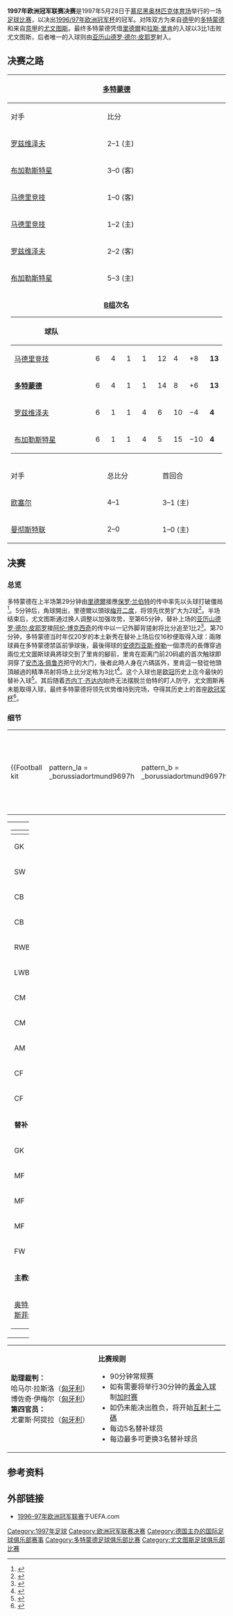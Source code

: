 {{noteTA
|G1=football|G2=uefa
|1=zh-hans:多特蒙德;zh-hk:多蒙特;zh-tw:多特蒙德;
|2=zh-hans:尤文图斯;zh-hk:祖雲達斯;zh-tw:尤文圖斯;
|3=zh-hans:马德里竞技; zh-tw:馬德里競技; zh-hk:馬德里體育會; zh-mo:馬德里體育會; zh-sg: 体育马德里
|4=zh-hans:费内巴切;zh-hk:費倫巴治;zh-tw:費內巴赫;	
|5=zh-hans:罗森博格;zh-hk:洛辛堡;zh-tw:洛辛堡;
|6=zh-hans:亚历山德罗·德尔·皮耶罗;zh-hk:亞歷辛度·迪比亞路;zh-tw:亞歷山德羅·德爾·皮耶羅;
|7=zh-hans:德尔·皮耶罗;zh-hk:迪比亞路;zh-tw:德爾·皮耶羅;
|8=zh-hans:保罗·兰伯特; zh-hk:保羅·林拔; zh-tw:保羅·蘭伯特;
|9=zh-hans:阿伦·博克西奇;zh-hk:阿倫·波錫;zh-tw:阿倫·博克西奇;
|10=zh-hans:安杰洛·佩鲁齐;zh-hk:安祖路·佩雷斯;zh-tw:安杰洛·佩魯齊;
|11=zh-hans:齐内丁·齐达内; zh-tw:席內丁·席丹; zh-hk:施尼甸·施丹;
|12=zh-hans:萨默尔; zh-tw:薩默爾; zh-hk:森馬;
|13=zh-hans:尤尔根·科勒尔; zh-tw:尤爾根·科勒爾; zh-hk:祖根·高拿;
|14=zh-hans:保罗·索萨; zh-hk:保羅·蘇沙;
|15=zh-hans:查普伊萨特;zh-hk:卓佩沙;zh-tw:查普伊薩特;
|16=zh-hans:克里斯蒂安·维耶里;zh-hk:基斯頓·韋利;zh-tw:克里斯蒂安·維耶里;
|17=zh-hans:佩索托;zh-hk:比索圖;zh-tw:佩索托;
|18=zh-hans:马塞洛·里皮;zh-hk:馬些路·列比;zh-tw:馬爾切羅·里皮;
|19=zh-hans:希斯菲尔德;zh-hk:希斯菲特;zh-tw:希斯菲爾德;
|20=zh-hans:卡尔-海因茨·里德尔;zh-hk:卡爾-海恩斯·列度;zh-tw:卡爾-海因茨·里德爾;
|21=zh-hans:里德尔;zh-hk:列度;zh-tw:里德爾;
}}
{{Infobox football match
| title              = 1997年欧洲冠军联赛决赛
| image              = 
| event              = [[1996–97年欧洲冠军联赛|1996–97年欧洲冠军联赛]]
| team1              = [[多特蒙德足球俱乐部|多特蒙德]]
| team1association   = {{flagicon|GER|size=30px}}
| team1score         = 3
| team2              = [[尤文图斯|尤文图斯]]
| team2association   = {{flagicon|ITA|size=30px}}
| team2score         = 1
| details            = 
| date               = 1997年5月28日
| stadium            = [[慕尼黑奥林匹克体育场|奥林匹克体育场]]
| city               = [[慕尼黑|慕尼黑]]
| man_of_the_match1a = 
| referee            = {{link-de|普尔·桑多|Sándor Puhl}}（[[匈牙利足球总会|匈牙利]]）
| attendance         = 59,000人
| weather            = 
| previous           = [[1996年欧洲冠军联赛决赛|1996]]
| next               = [[1998年欧洲冠军联赛决赛|1998]]
}}

'''1997年欧洲冠军联赛决赛'''是1997年5月28日于[[慕尼黑奥林匹克体育场|慕尼黑奥林匹克体育场]]举行的一场[[足球比赛|足球比赛]]，以决出[[1996–97年欧洲冠军联赛|1996/97年欧洲冠军杯]]的冠军。对阵双方为来自[[德甲|德甲]]的[[多特蒙德足球俱乐部|多特蒙德]]和来自[[意甲|意甲]]的[[尤文图斯|尤文图斯]]。最终多特蒙德凭借[[卡爾-海因茨·里德爾|里德爾]]和[[拉斯·里肯|拉斯·里肯]]的入球以3比1击败尤文图斯，后者唯一的入球则由[[亚历山德罗·德尔·皮耶罗|亚历山德罗·德尔·皮耶罗]]射入。

==决赛之路==
{{details|1996–97年欧洲冠军联赛}}

{|class="wikitable" style="text-align: center;"
|-
!colspan=4|{{flagicon|GER}} [[多特蒙德足球俱乐部|多特蒙德]]
!阶段
!colspan=4|{{flagicon|ITA}} [[尤文图斯|尤文图斯]]
|- style="background:#c1e0ff;"
|对手
|colspan=3|比分
|[[1996–97年欧洲冠军联赛#分組賽|分组赛]]
|对手
|colspan=3|比分
|-
|align=left|{{flagicon|POL}} [[羅茲維澤夫足球俱樂部|罗兹维泽夫]]
|colspan=3|2–1 (主)
| style="background:#c1e0ff;"|第1轮
|align=left|{{flagicon|ENG}} [[曼彻斯特联|曼彻斯特联]]
|colspan=3|1–0 (主)
|-
|align=left|{{flagicon|ROU}} [[布加勒斯特星|布加勒斯特星]]
|colspan=3|3–0 (客)
| style="background:#c1e0ff;"|第2轮
|align=left|{{flagicon|TUR}} [[费内巴切|费内巴切]]
|colspan=3|1–0 (客)
|-
|align=left|{{flagicon|ESP}} [[马德里竞技|马德里竞技]]
|colspan=3|1–0 (客)
| style="background:#c1e0ff;"|第3轮
|align=left|{{flagicon|AUT}} [[维也纳快速|维也纳快速]]
|colspan=3|1–1 (客)
|-
|align=left|{{flagicon|ESP}} [[马德里竞技|马德里竞技]]
|colspan=3|1–2 (主)
| style="background:#c1e0ff;"|第4轮
|align=left|{{flagicon|AUT}} [[维也纳快速|维也纳快速]]
|colspan=3|5–0 (主)
|-
|align=left|{{flagicon|POL}} [[羅茲維澤夫足球俱樂部|罗兹维泽夫]]
|colspan=3|2–2 (客)
| style="background:#c1e0ff;"|第5轮
|align=left|{{flagicon|ENG}} [[曼彻斯特联|曼彻斯特联]]
|colspan=3|1–0 (客)
|-
|align=left|{{flagicon|ROU}} [[布加勒斯特星|布加勒斯特星]]
|colspan=3|5–3 (主)
| style="background:#c1e0ff;"|第6轮
|align=left|{{flagicon|TUR}} [[费内巴切|费内巴切]]
|colspan=3|2–0 (主)
|-
| colspan="4" style="text-align:center; vertical-align:top;"|'''[[1996–97年欧洲冠军联赛#B組|B组]]次名'''
{| class="wikitable" style="text-align: center;"
|-
! style="width:175px;"|球队
!width="20"|{{Tooltip| Pld | 赛}}
!width="20"|{{Tooltip| W | 胜}}
!width="20"|{{Tooltip| D | 平}}
!width="20"|{{Tooltip| L | 负}}
!width="20"|{{Tooltip| GF | 入球}}
!width="20"|{{Tooltip| GA | 失球}}
!width="20"|{{Tooltip| GD | 净胜球}}
!width="20"|{{Tooltip| Pts | 积分}}
|-
|align="left"|{{flagicon|ESP}} [[马德里竞技|马德里竞技]]
|6||4||1||1||12||4||+8||'''13'''
|-
|align="left"|{{flagicon|GER}} '''[[多特蒙德足球俱乐部|多特蒙德]]'''
|6||4||1||1||14||8||+6||'''13'''
|-
|align="left"|{{flagicon|POL}} [[羅茲維澤夫足球俱樂部|罗兹维泽夫]]
|6||1||1||4||6||10||−4||'''4'''
|-
|align="left"|{{flagicon|ROU}} [[布加勒斯特星|布加勒斯特星]]
|6||1||1||4||5||15||−10||'''4'''
|}
| style="background:#c1e0ff;"|分组排名
| colspan="4" style="text-align:center; vertical-align:top;"|'''[[1996–97年欧洲冠军联赛#C組|C组]]首名'''
{| class="wikitable" style="text-align:center"
|-
! style="width:175px;"|球队
!width="20"|{{Tooltip| Pld | 赛}}
!width="20"|{{Tooltip| W | 胜}}
!width="20"|{{Tooltip| D | 平}}
!width="20"|{{Tooltip| L | 负}}
!width="20"|{{Tooltip| GF | 入球}}
!width="20"|{{Tooltip| GA | 失球}}
!width="20"|{{Tooltip| GD | 净胜球}}
!width="20"|{{Tooltip| Pts | 积分}}
|-
|align="left"|{{flagicon|ITA}} '''[[尤文图斯|尤文图斯]]'''
|6||5||1||0||11||1||+10||'''16'''
|-
|align="left"|{{flagicon|ENG}} [[曼彻斯特联|曼彻斯特联]]
|6||3||0||3||6||3||+3||'''9'''
|-
|align="left"|{{flagicon|TUR}} [[费内巴切|费内巴切]]
|6||2||1||3||3||6||−3||'''7'''
|-
|align="left"|{{flagicon|AUT}} [[维也纳快速|维也纳快速]]
|6||0||2||4||2||12||−10||'''2'''
|}
|- style="background:#c1e0ff;"
|对手
|总比分
|首回合
|次回合
|[[1996–97年欧洲冠军联赛#半準決賽|淘汰赛]]
|对手
|总比分
|首回合
|次回合
|-
|align=left|{{flagicon|FRA}} [[欧塞尔足球俱乐部|欧塞尔]]
|4–1
|3–1 (主)
|1–0 (客)
| style="background:#c1e0ff;"|半準決賽
|align=left|{{flagicon|NOR}} [[洛辛堡足球會|罗森博格]]
|3–1
|1–1 (客)
|2–0 (主)
|-
|align=left|{{flagicon|ENG}} [[曼彻斯特联|曼彻斯特联]]
|2–0
|1–0 (主)
|1–0 (客)
| style="background:#c1e0ff;"|準決賽
|align=left|{{flagicon|NED}} [[阿贾克斯|阿贾克斯]]
|6–2
|2–1 (客)
|4–1 (主)
|}

==决赛==
===总览===
多特蒙德在上半场第29分钟由[[卡爾-海因茨·里德爾|里德爾]]接應[[保罗·兰伯特|保罗·兰伯特]]的传中率先以头球打破僵局<ref>{{cite news |url=http://www.guardian.co.uk/sport/blog/2011/nov/25/joy-of-six-football-exports |last=Murray |first=Scott |title=The Joy of Six: British and Irish footballers abroad |work=The Guardian |publisher=Guardian News and Media Limited |date=2011-11-25 |accessdate=2013-01-28 |archive-date=2013-07-29 |archive-url=https://web.archive.org/web/20130729132923/http://www.guardian.co.uk/sport/blog/2011/nov/25/joy-of-six-football-exports |dead-url=no }}</ref>。5分钟后，角球開出，里德爾以頭球[[梅开二度|梅开二度]]，将领先优势扩大为2球<ref>{{cite news |url=http://www.espnstar.com/rss-feed/detail/item617249/ |title=Paul Lambert – The Norwich wizard |work=espnstar.com |accessdate=2011-05-04 |archiveurl=https://web.archive.org/web/20120406200748/http://www.espnstar.com/rss-feed/detail/item617249/ |archivedate=2012-04-06 |deadurl=yes }}</ref>。半场结束后，尤文图斯通过换人调整以加强攻势，至第65分钟，替补上场的[[亚历山德罗·德尔·皮耶罗|亚历山德罗·德尔·皮耶罗]]接[[阿伦·博克西奇|阿伦·博克西奇]]的传中以一记外脚背搓射将比分追至1比2<ref>{{cite news |url=http://www.heraldscotland.com/sport/english-football/norwich-city-manager-paul-lambert-on-his-vision-for-the-future-1.917708 |last=Gordon |first=Phil |title=Norwich City manager Paul Lambert on his vision for the future |work=Sunday Herald |date=2009-09-06 |accessdate=2013-01-28 |archive-date=2013-05-28 |archive-url=https://web.archive.org/web/20130528015254/http://www.heraldscotland.com/sport/english-football/norwich-city-manager-paul-lambert-on-his-vision-for-the-future-1.917708 |dead-url=no }}</ref>。第70分钟，多特蒙德当时年仅20岁的本土新秀{{link-de|拉尔斯·里肯|Lars Ricken}}在替补上场后仅16秒便取得入球：兩隊球員在多特蒙德禁區前爭球後，最後得球的[[安德烈亚斯·穆勒|安德烈亚斯·穆勒]]一個漂亮的長傳穿過兩位尤文圖斯球員將球交到了里肯的腳前，里肯在距离门前20码處的首次触球即洞穿了[[安杰洛·佩鲁齐|安杰洛·佩鲁齐]]把守的大门，後者此時人身在六碼區外，里肯這一發從他頭頂越過的精準吊射将场上比分定格为3比1<ref>{{cite news |url=http://www.mirrorfootball.co.uk/opinion/columnists/michael-calvin/Ian-Holloway-Nigel-Pearson-Paul-Lambert-Kenny-Jacket-Keith-Hill-and-Eddie-Howe-the-British-Football-League-managers-capable-of-being-the-next-Roy-Hodgson-The-Michael-Calvin-Column-article411383.html |last=Calvin |first=Michael |title=Revealed: The six British Football League managers capable of being the next Roy Hodgson |work=Mirror Football |date=2010-05-01 |accessdate=2013-01-28 |deadurl=yes |archiveurl=https://web.archive.org/web/20120609222546/http://www.mirrorfootball.co.uk/opinion/columnists/michael-calvin/Ian-Holloway-Nigel-Pearson-Paul-Lambert-Kenny-Jacket-Keith-Hill-and-Eddie-Howe-the-British-Football-League-managers-capable-of-being-the-next-Roy-Hodgson-The-Michael-Calvin-Column-article411383.html |archivedate=2012-06-09 }}</ref>。这个入球也是[[欧冠|欧冠]]历史上迄今最快的替补入球<ref>{{cite news |url=http://www.dailystar.co.uk/football/view/205190/Mission-impossible-to-keep-new-boys-up/ |last=Layton |first=Peter |title=MISSION IMPOSSIBLE TO KEEP NEW BOYS UP |work=Daily Star |date=2011-08-09 |accessdate=2013-01-28 |archive-date=2012-11-18 |archive-url=https://web.archive.org/web/20121118013622/http://www.dailystar.co.uk/football/view/205190/Mission-impossible-to-keep-new-boys-up/ |dead-url=no }}</ref>。其后随着[[齐内丁·齐达内|齐内丁·齐达内]]始终无法摆脱兰伯特的盯人防守，尤文图斯再未能取得入球，最终多特蒙德将领先优势维持到完场，夺得其历史上的首座[[歐洲聯賽冠軍盃獎盃|欧冠奖杯]]<ref>{{cite news |url=http://www.scotzine.com/2011/05/paul-lambert-from-linwood-rangers-to-the-english-premier-league/ |title=PAUL LAMBERT: FROM LINWOOD RANGERS BC TO THE ENGLISH PREMIER LEAGUE |work=scotzine.com |date=2011-05-03 |accessdate=2013-01-28 |archive-date=2012-05-06 |archive-url=https://web.archive.org/web/20120506144628/http://www.scotzine.com/2011/05/paul-lambert-from-linwood-rangers-to-the-english-premier-league/ |dead-url=no }}</ref>。

===细节===
{{Football box
|date = 1997年5月28日
|time = 20:30 [[欧洲中部夏令时间|CEST]]
|team1 = [[多特蒙德足球俱乐部|多特蒙德]] {{flagicon|GER}}
|score = 3–1
|report=[http://www.uefa.com/uefachampionsleague/season=1996/matches/round=75/match=53915/postmatch/lineups/index.html 报告]
|team2 = {{flagicon|ITA}} [[尤文图斯|尤文图斯]]
|goals1 = [[卡爾-海因茨·里德爾|里德爾]] {{goal|29||34}}<br />{{link-de|拉尔斯·里肯|Lars Ricken|里肯}} {{goal|71}}
|goals2 = [[亚历山德罗·德尔·皮耶罗|德尔·皮耶罗]] {{goal|65}}
|stadium = [[慕尼黑奥林匹克体育场|奥林匹克体育场]]，[[慕尼黑|慕尼黑]]
|attendance = 59,000人
|referee = {{link-de|普尔·桑多|Sándor Puhl}}（[[匈牙利足球总会|匈牙利]]）
}}

{| width=92%
|-
|{{Football kit
 | pattern_la = _borussiadortmund9697h
 | pattern_b  = _borussiadortmund9697h
 | pattern_ra = _borussiadortmund9697h
 | pattern_sh =
 | pattern_so = _hoops_black
 | leftarm    = 0000B9
 | body       = 0000B9
 | rightarm   = 0000B9
 | shorts     = 000000
 | socks      = D9FD43
 | title      = 多特蒙德
}}
|{{Football kit
 | pattern_la =_juventus9697a
 | pattern_b  =_juventus9697a
 | pattern_ra =_juventus9697a
 | pattern_sh =
 | pattern_so =
 | leftarm    = 0000B9
 | body       = 0000B9
 | rightarm   = 0000B9
 | shorts     = 0000B9
 | socks      = 0000B9
 | title      = 尤文图斯
}}
|}

{| width="100%"
|valign="top" width="40%"|
{| style="font-size:90%" cellspacing="0" cellpadding="0"
|-
!width=25| !!width=25|
|-
|GK ||'''1''' ||{{flagicon|GER}} {{link-de|斯特凡·克洛斯|Stefan Klos}}
|-
|SW ||'''6''' ||{{flagicon|GER}} [[马蒂亚斯·萨默尔|马蒂亚斯·萨默尔]] [[File:Captain_sports.svg|10px]]
|-
|CB ||'''15''' ||{{flagicon|GER}} [[尤尔根·科勒尔|尤尔根·科勒尔]]
|-
|CB ||'''16'''||{{flagicon|GER}} {{link-de|马丁·克里|Martin Kree}}
|-
|RWB  ||'''7''' ||{{flagicon|GER}} [[斯特凡·罗伊特|斯特凡·罗伊特]]
|-
|LWB  ||'''17'''||{{flagicon|GER}} [[约尔格·海因里希|约尔格·海因里希]]
|-
|CM ||'''14'''||{{flagicon|SCO}} [[保罗·兰伯特|保罗·兰伯特]]
|-
|CM ||'''19'''||{{flagicon|POR}} [[保罗·索萨|保罗·索萨]] || {{yel|23}}
|-
|AM ||'''10'''||{{flagicon|GER}} [[安德烈亚斯·穆勒|安德烈亚斯·穆勒]] || || {{suboff|89}}
|-
|CF ||'''13'''||{{flagicon|GER}} [[卡爾-海因茨·里德爾|里德爾]] || || {{suboff|67}}
|-
|CF ||'''9''' ||{{flagicon|SUI}} [[斯特凡纳·查普伊萨特|斯特凡纳·查普伊萨特]] || || {{suboff|70}}
|-
|colspan=3|'''替补：'''
|-
|GK ||'''12'''||{{flagicon|GER}} {{link-en|沃尔夫冈·德比尔|Wolfgang de Beer}}
|-
|MF ||'''8''' ||{{flagicon|GER}} [[米夏埃尔·佐尔克|米夏埃尔·佐尔克]] || || {{subon|89}}
|-
|MF ||'''18'''||{{flagicon|GER}} {{link-de|拉尔斯·里肯|Lars Ricken}} || {{yel|71}}  || {{subon|70}}
|-
|MF ||'''23'''||{{flagicon|GER}} {{link-en|雷内·特雷茨绍克|René Tretschok}}
|-
|FW ||'''11'''||{{flagicon|GER}} [[海科·赫利希|-{zh-cn:海科·赫利希;zh-hk:希高·靴歷治;zh-tw:海科·赫爾里希;}-]] || || {{subon|67}}
|-
|colspan=3|'''主教练：'''
|-
|colspan=4|{{flagicon|GER}} [[奥特马·希斯菲尔德|奥特马·希斯菲尔德]]
|}
|valign="top"|[[File:Borussia_Dortmund_vs_Juventus_1997-05-28.svg|300px]]
|valign="top" width="50%"|
{| style="font-size: 90%; margin: auto;" cellspacing="0" cellpadding="0"
|-
!width=25| !!width=25|
|-
|GK ||'''1''' ||{{flagicon|ITA}} [[安杰洛·佩鲁齐|安杰洛·佩鲁齐]] [[File:Captain_sports.svg|10px]]
|-
|RB ||'''5''' ||{{flagicon|ITA}} {{link-en|塞尔吉奥·波里尼|Sergio Porrini}} || {{yel|19}}  || {{suboff|46}}
|-
|CB ||'''2''' ||{{flagicon|ITA}} [[奇罗·费拉拉|奇罗·费拉拉]]
|-
|CB ||'''4''' ||{{flagicon|URU}} {{link-de|保罗·蒙特罗|Paolo Montero}}
|-
|LB ||'''13'''||{{flagicon|ITA}} [[马克·尤利亚诺|马克·尤利亚诺]] || {{yel|90}}
|-
|DM ||'''14'''||{{flagicon|FRA}} [[迪迪埃·德尚|迪迪埃·德尚]]
|-
|RM ||'''7''' ||{{flagicon|ITA}} [[安杰洛·迪利维奥|安杰洛·迪利维奥]]
|-
|LM ||'''18'''||{{flagicon|FR Yugoslavia}} {{link-en|弗拉基米尔·尤戈维奇|Vladimir Jugović}}
|-
|AM ||'''21'''||{{flagicon|FRA}} [[齐内丁·齐达内|齐内丁·齐达内]]
|-
|CF ||'''9''' ||{{flagicon|CRO}} [[阿伦·博克西奇|阿伦·博克西奇]] || || {{suboff|87}}
|-
|CF ||'''15'''||{{flagicon|ITA}} [[克里斯蒂安·维耶里|克里斯蒂安·维耶里]] || || {{suboff|71}}
|-
|colspan=3|'''替补：'''
|-
|GK ||'''12'''||{{flagicon|ITA}} [[米开朗基罗·兰普拉|米开朗基罗·兰普拉]]
|-
|DF ||'''22'''||{{flagicon|ITA}} [[詹卢卡·佩索托|詹卢卡·佩索托]]
|-
|MF ||'''20'''||{{flagicon|ITA}} {{link-en|阿莱西奥·塔奇纳迪|Alessio Tacchinardi}} || || {{subon|87}}
|-
|FW ||'''10'''||{{flagicon|ITA}} [[亚历山德罗·德尔·皮耶罗|亚历山德罗·德尔·皮耶罗]] || || {{subon|46}}
|-
|FW ||'''16'''||{{flagicon|ITA}} {{link-en|尼古拉·阿莫鲁索|Nicola Amoruso}} || || {{subon|71}}
|-
|colspan=3|'''主教练'''
|-
|colspan=4|{{flagicon|ITA}} [[马塞洛·里皮|马塞洛·里皮]]
|}
|}
{| width=100% style="font-size: 90%"
|
'''助理裁判：'''
<br />{{flagicon|HUN}} 哈马尔·拉斯洛（[[匈牙利足球总会|匈牙利]]）
<br />{{flagicon|HUN}} 博佐奇·伊梅尔（[[匈牙利足球总会|匈牙利]]）
<br />'''第四官员：'''
<br />{{flagicon|HUN}} 尤霍斯·阿提拉（[[匈牙利足球总会|匈牙利]]）
|style="width:60%; vertical-align:top;"|
'''比赛规则'''
*90分钟常规赛
*如有需要将举行30分钟的[[黃金入球|黃金入球]]制[[加时赛|加时赛]]
*如仍未能决出胜负，将开始[[互射十二碼|互射十二碼]]
*每边5名替补球员
*每边最多可更换3名替补球员
|}

==参考资料==
{{reflist}}

==外部链接==
*[http://www.uefa.com/uefachampionsleague/season=1996/index.html 1996–97年欧洲冠军联赛]{{Wayback|url=http://www.uefa.com/uefachampionsleague/season=1996/index.html |date=20130701131423 }}于UEFA.com

{{歐洲冠軍聯賽球季}}

[[Category:1997年足球|Category:1997年足球]]
[[Category:欧洲冠军联赛决赛|Category:欧洲冠军联赛决赛]]
[[Category:德国主办的国际足球俱乐部赛事|Category:德国主办的国际足球俱乐部赛事]]
[[Category:多特蒙德足球俱乐部比赛|Category:多特蒙德足球俱乐部比赛]]
[[Category:尤文图斯足球俱乐部比赛|Category:尤文图斯足球俱乐部比赛]]
